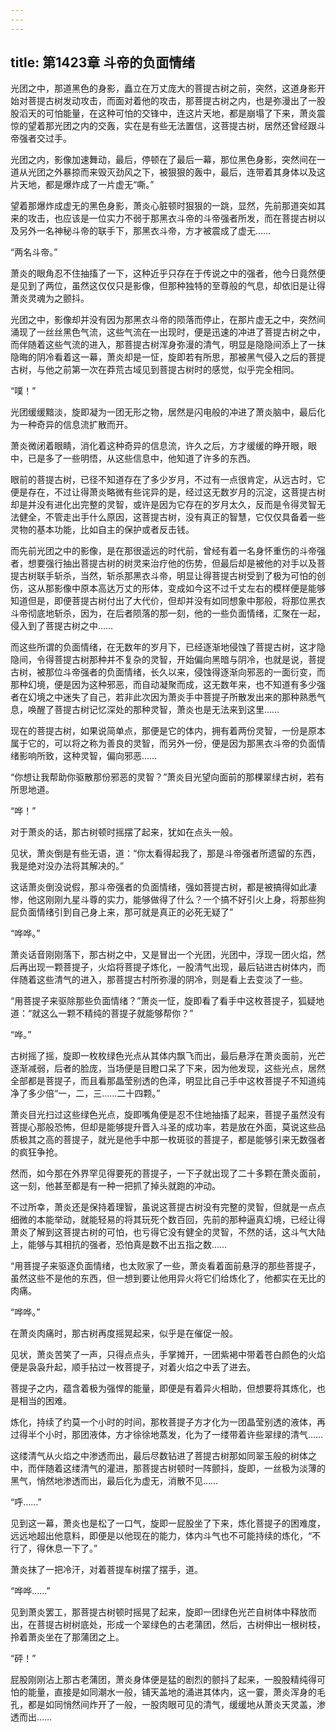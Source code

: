 ```yaml
---
---
---
```

title: 第1423章 斗帝的负面情绪
---



光团之中，那道黑色的身影，矗立在万丈庞大的菩提古树之前，突然，这道身影开始对菩提古树发动攻击，而面对着他的攻击，那菩提古树之内，也是弥漫出了一股股滔天的可怕能量，在这种可怕的交锋中，连这片天地，都是崩塌了下来，萧炎震惊的望着那光团之内的交轰，实在是有些无法置信，这菩提古树，居然还曾经跟斗帝强者交过手。

光团之内，影像加速舞动，最后，停顿在了最后一幕，那位黑色身影，突然间在一道从光团之外暴掠而来毁灭劲风之下，被狠狠的轰中，最后，连带着其身体以及这片天地，都是爆炸成了一片虚无“嘶。”

望着那爆炸成虚无的黑色身影，萧炎心脏顿时狠狠的一跳，显然，先前那道突如其来的攻击，也应该是一位实力不弱于那黑衣斗帝的斗帝强者所发，而在菩提古树以及另外一名神秘斗帝的联手下，那黑衣斗帝，方才被震成了虚无……

“两名斗帝。”

萧炎的眼角忍不住抽搐了一下，这种近乎只存在于传说之中的强者，他今日竟然便是见到了两位，虽然这仅仅只是影像，但那种独特的至尊般的气息，却依旧是让得萧炎灵魂为之颤抖。

光团之中，影像却并没有因为那黑衣斗帝的陨落而停止，在那片虚无之中，突然间涌现了一丝丝黑色气流，这些气流在一出现时，便是迅速的冲进了菩提古树之中，而伴随着这些气流的进入，那菩提古树浑身弥漫的清气，明显是隐隐间添上了一抹隐晦的阴冷看着这一幕，萧炎却是一怔，旋即若有所思，那被黑气侵入之后的菩提古树，与他之前第一次在莽荒古域见到菩提古树时的感觉，似乎完全相同。

“噗！”

光团缓缓黯淡，旋即凝为一团无形之物，居然是闪电般的冲进了萧炎脑中，最后化为一种奇异的信息流扩散而开。

萧炎微闭着眼睛，消化着这种奇异的信息流，许久之后，方才缓缓的睁开眼，眼中，已是多了一些明悟，从这些信息中，他知道了许多的东西。

眼前的菩提古树，已径不知道存在了多少岁月，不过有一点很肯定，从远古时，它便是存在，不过让得萧炎略微有些诧异的是，经过这无数岁月的沉淀，这菩提古树却是并没有进化出完整的灵智，或许是因为它存在的岁月太久，反而是令得灵智无法健全，不管走出手什么原因，这菩提古树，没有真正的智慧，它仅仅具备着一些灵物的基本功能，比如自主的保护或者反击钱。

而先前光团之中的影像，是在那很遥远的时代前，曾经有着一名身怀重伤的斗帝强者，想要强行抽出菩提古树的树灵来治疗他的伤势，但最后却是被他的对手以及菩提古树联手斩杀，当然，斩杀那黑衣斗帝，明显让得菩提古树受到了极为可怕的创伤，这从那影像中原本高达万丈的形体，变成如今这不过千丈左右的模样便是能够知道但是，即便菩提古树付出了大代价，但却并没有如同想象中那般，将那位黑衣斗帝彻底地斩杀，因为，在后者陨落的那一刻，他的一些负面情绪，汇聚在一起，侵入到了菩提古树之中……

而这些所谓的负面情绪，在无数年的岁月下，已经逐渐地侵蚀了菩提古树，这才隐隐间，令得菩提古树那种并不复杂的灵智，开始偏向黑暗与阴冷，也就是说，菩提古树，被那位斗帝强者的负面情绪，长久以来，侵蚀得逐渐向邪恶的一面衍变，而那种幻境，便是因为这种邪恶，而自动凝聚而成，这无数年来，也不知道有多少强者在幻境之中迷失了自己，若非此次因为萧炎手中菩提子所散发出来的那种熟悉气息，唤醒了菩提古树记忆深处的那种灵智，萧炎也是无法来到这里……

现在的菩提古树，如果说简单点，那便是它的体内，拥有着两份灵智，一份是原本属于它的，可以将之称为善良的灵智，而另外一份，便是因为那黑衣斗帝的负面情绪影响所致，这种灵智，偏向邪恶……

“你想让我帮助你驱散那份邪恶的灵智？”萧炎目光望向面前的那棵翠绿古树，若有所思地道。

“哗！”

对于萧炎的话，那古树顿时摇摆了起来，犹如在点头一般。

见状，萧炎倒是有些无语，道：“你太看得起我了，那是斗帝强者所遗留的东西，我是绝对没办法将其解决的。”

这话萧炎倒没说假，那斗帝强者的负面情绪，强如菩提古树，都是被搞得如此凄惨，他这刚刚九星斗尊的实力，能够做得了什么？一个搞不好引火上身，将那些狗屁负面情绪引到自己身上来，那可就是真正的必死无疑了”

“哗哗。”

萧炎话音刚刚落下，那古树之中，又是冒出一个光团，光团中，浮现一团火焰，然后再出现一颗菩提子，火焰将菩提子炼化，一股清气出现，最后钻进古树体内，而伴随着这些清气的进入，那菩提古村所弥漫的阴冷，则是看上去变淡了一些。

“用菩提子来驱除那些负面情绪？”萧炎一怔，旋即看了看手中这枚菩提子，狐疑地道：“就这么一颗不精纯的菩提子就能够帮你？”

“哗。”

古树摇了摇，旋即一枚枚绿色光点从其体内飘飞而出，最后悬浮在萧炎面前，光芒逐渐减弱，后者的脸庞，当场便是目瞪口呆了下来，因为他发现，这些光点，居然全部都是菩提子，而且看那晶莹别透的色泽，明显比自己手中这枚菩提子不知道纯净了多少倍“一，二，三……二十四颗。”

萧炎目光扫过这些绿色光点，旋即嘴角便是忍不住地抽搐了起来，菩提子虽然没有菩提心那般恐怖，但却是能够提升晋入斗圣的成功率，若是放在外面，莫说这些品质极其之高的菩提子，就光是他手中那一枚斑驳的菩提子，都是能够引来无数强者的疯狂争抢。

然而，如今那在外界罕见得要死的菩提子，一下子就出现了二十多颗在萧炎面前，这一刻，他甚至都是有一种一把抓了掉头就跑的冲动。

不过所幸，萧炎还是保持着理智，虽说这菩提古树没有完整的灵智，但就是一点点细微的本能举动，就能轻易的将其玩死个数百回，先前的那种逼真幻境，已经让得萧炎了解到这菩提古树的可怕，也亏得它没有健全的灵智，不然的话，这斗气大陆上，能够与其相抗的强者，恐怕真是数不出五指之数……

“用菩提子来驱逐负面情绪，也太败家了一些，萧炎看着面前悬浮的那些菩提子，虽然这些不是他的东西，但一想到要让他用异火将它们给炼化了，他都实在无比的肉痛。

“哗哗。”

在萧炎肉痛时，那古树再度摇晃起来，似乎是在催促一般。

见状，萧炎苦笑了一声，只得点点头，手掌摊开，一团紫褐中带着苍白颜色的火焰便是袅袅升起，顺手拈过一枚菩提子，对着火焰之中丢了进去。

菩提子之内，蕴含着极为强悍的能量，即便是有着异火相助，但想要将其炼化，也是相当的困难。

炼化，持续了约莫一个小时的时间，那枚菩提子方才化为一团晶莹别透的液体，再过得半个小时，那团液体，方才徐徐地蒸发，化为了一缕带着许些翠绿的清气……

这缕清气从火焰之中渗透而出，最后尽数钻进了菩提古树那如同翠玉般的树体之中，而伴随着这缕清气的灌进，那菩提古树顿时一阵颤抖，旋即，一丝极为淡薄的黑气，悄然地渗透而出，最后化为虚无，消散不见……

“呼……”

见到这一幕，萧炎也是松了一口气，旋即一屁股坐了下来，炼化菩提子的困难度，远远地超出他意料，即便是以他现在的能力，体内斗气也不可能持续的炼化，“不行了，得休息一下了。”

萧炎抹了一把冷汗，对着菩提车树摆了摆手，道。

“哗哗……”

见到萧炎罢工，那菩提古树顿时摇晃了起来，旋即一团绿色光芒自树体中释放而出，在菩提古树树底处，形成一个翠绿色的古老蒲团，然后，古树伸出一根树枝，拎着萧炎坐在了那蒲团之上。

“砰！”

屁股刚刚沾上那古老蒲团，萧炎身体便是猛的剧烈的颤抖了起来，一股股精纯得可怕的能量，直接是如同潮水一般，铺天盖地的涌进其体内，这一霎，萧炎浑身的毛孔，都是如同悄然间炸开了一般，一股肉眼可见的清气，缓缓地从萧炎天灵盖，渗透而出……
